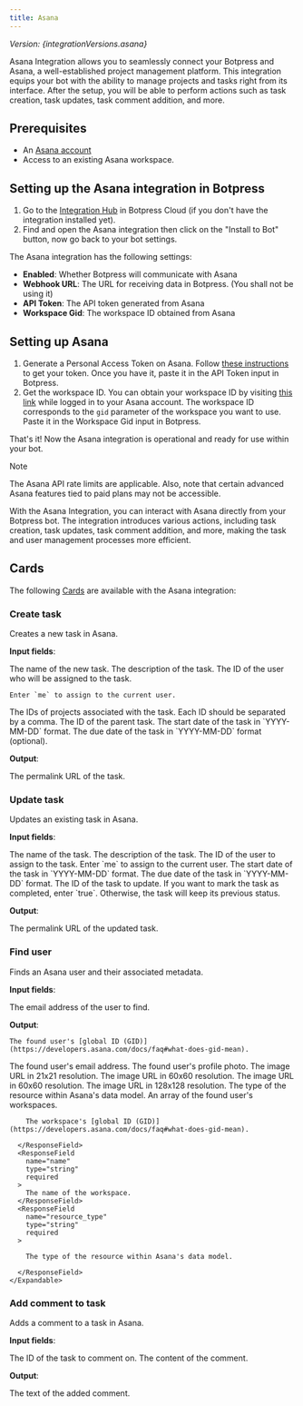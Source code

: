 ```yaml
---
title: Asana
---
```



*Version: {integrationVersions.asana}*

Asana Integration allows you to seamlessly connect your Botpress and Asana, a well-established project management platform. This integration equips your bot with the ability to manage projects and tasks right from its interface. After the setup, you will be able to perform actions such as task creation, task updates, task comment addition, and more.

## Prerequisites

* An [Asana account](https://asana.com/)
* Access to an existing Asana workspace.

## Setting up the Asana integration in Botpress

1. Go to the [Integration Hub](https://app.botpress.cloud/hub) in Botpress Cloud (if you don't have the integration installed yet).
2. Find and open the Asana integration then click on the "Install to Bot" button, now go back to your bot settings.

The Asana integration has the following settings:

* **Enabled**: Whether Botpress will communicate with Asana
* **Webhook URL**: The URL for receiving data in Botpress. (You shall not be using it)
* **API Token**: The API token generated from Asana
* **Workspace Gid**: The workspace ID obtained from Asana

## Setting up Asana

1. Generate a Personal Access Token on Asana. Follow [these instructions](https://developers.asana.com/docs/personal-access-token) to get your token. Once you have it, paste it in the API Token input in Botpress.
2. Get the workspace ID. You can obtain your workspace ID by visiting [this link](https://app.asana.com/api/1.0/workspaces) while logged in to your Asana account. The workspace ID corresponds to the `gid` parameter of the workspace you want to use. Paste it in the Workspace Gid input in Botpress.

That's it! Now the Asana integration is operational and ready for use within your bot.

<Note>
Note

The Asana API rate limits are applicable. Also, note that certain advanced Asana features tied to paid plans may not be accessible.
</Note>

With the Asana Integration, you can interact with Asana directly from your Botpress bot. The integration introduces various actions, including task creation, task updates, task comment addition, and more, making the task and user management processes more efficient.

## Cards

The following [Cards](/learn/reference/cards/introduction) are available with the Asana integration:

### Create task

Creates a new task in Asana.

**Input fields**:

<Expandable>
  <ResponseField
    name="name"
    type="string"
    required
  >
    The name of the new task.
  </ResponseField>
  <ResponseField
    name="notes"
    type="string"
  >
    The description of the task.
  </ResponseField>
  <ResponseField
    name="assignee"
    type="string"
    required
    default="me"
  >
    The ID of the user who will be assigned to the task.

    Enter `me` to assign to the current user.
  </ResponseField>
  <ResponseField
    name="projects"
    type="string"
  >
    The IDs of projects associated with the task. Each ID should be separated by a comma.
  </ResponseField>
  <ResponseField
    name="parent"
    type="string"
  >
    The ID of the parent task.
  </ResponseField>
  <ResponseField
    name="start_on"
    type="string"
  >
    The start date of the task in `YYYY-MM-DD` format.
  </ResponseField>
  <ResponseField
    name="due_on"
    type="string"
  >
    The due date of the task in `YYYY-MM-DD` format (optional).
  </ResponseField>
</Expandable>

**Output**:

<Expandable title="output">
  <ResponseField
    name="permalink_url"
    type="string"
  >
    The permalink URL of the task.
  </ResponseField>
</Expandable>

### Update task

Updates an existing task in Asana.

**Input fields**:

<Expandable title="input fields">
  <ResponseField
    pre={["Name"]}
    name="name"
    type="string"
  >
    The name of the task.
  </ResponseField>
  <ResponseField
    pre={["Notes"]}
    name="notes"
    type="string"
  >
    The description of the task.
  </ResponseField>
  <ResponseField
    pre={["Assignee"]}
    name="assignee"
    type="string"
  >
    The ID of the user to assign to the task. Enter `me` to assign to the current user.
  </ResponseField>
  <ResponseField
    pre={["Start On"]}
    name="start_on"
    type="string"
  >
    The start date of the task in `YYYY-MM-DD` format.
  </ResponseField>
  <ResponseField
    pre={["Due On"]}
    name="due_on"
    type="string"
  >
    The due date of the task in `YYYY-MM-DD` format.
  </ResponseField>
  <ResponseField
    pre={["Task ID"]}
    name="taskId"
    type="string"
    required
  >
    The ID of the task to update.
  </ResponseField>
  <ResponseField
    pre={["Completed"]}
    name="completed"
    type="string"
  >
    If you want to mark the task as completed, enter `true`. Otherwise, the task will keep its previous status.
  </ResponseField>
</Expandable>

**Output**:

<Expandable title="output">
  <ResponseField
    name="permalink_url"
    type="string"
  >
    The permalink URL of the updated task.
  </ResponseField>
</Expandable>

### Find user

Finds an Asana user and their associated metadata.

**Input fields**:

<Expandable title="input fields">
  <ResponseField
    pre={["User Email"]}
    name="userEmail"
    type="string"
  >
    The email address of the user to find.
  </ResponseField>
</Expandable>

**Output**:

<Expandable title="output">
  <ResponseField
    name="gid"
    type="string"
  >

    The found user's [global ID (GID)](https://developers.asana.com/docs/faq#what-does-gid-mean).

  </ResponseField>
  <ResponseField
    name="email"
    type="string"
  >
    The found user's email address.
  </ResponseField>
  <ResponseField
    name="photo"
    type="object | null"
  >
    The found user's profile photo.
    <Expandable>
      <ResponseField
        name="image_21x21"
        type="string"
        required
      >
        The image URL in 21x21 resolution.
      </ResponseField>
      <ResponseField
        name="image_36x36"
        type="string"
        required
      >
        The image URL in 60x60 resolution.
      </ResponseField>
      <ResponseField
        name="image_60x60"
        type="string"
        required
      >
        The image URL in 60x60 resolution.
      </ResponseField>
      <ResponseField
        name="image_128x128"
        type="string"
        required
      >
        The image URL in 128x128 resolution.
      </ResponseField>
    </Expandable>
  </ResponseField>
  <ResponseField
    name="resource_type"
    type="string"
  >
    The type of the resource within Asana's data model.
  </ResponseField>
  <ResponseField
    name="workspaces"
    type="object[]"
  >
    An array of the found user's workspaces.
    <Expandable>
      <ResponseField
        name="gid"
        type="string"
        required
      >

        The workspace's [global ID (GID)](https://developers.asana.com/docs/faq#what-does-gid-mean).

      </ResponseField>
      <ResponseField
        name="name"
        type="string"
        required
      >
        The name of the workspace.
      </ResponseField>
      <ResponseField
        name="resource_type"
        type="string"
        required
      >

        The type of the resource within Asana's data model.

      </ResponseField>
    </Expandable>
  </ResponseField>
</Expandable>

### Add comment to task

Adds a comment to a task in Asana.

**Input fields**:

<Expandable>
  <ResponseField
    pre={["Task ID"]}
    name="taskId"
    type="string"
    required
  >
    The ID of the task to comment on.
  </ResponseField>
  <ResponseField
    pre={["Comment"]}
    name="comment"
    type="string"
    required
  >
    The content of the comment.
  </ResponseField>
</Expandable>

**Output**:

<Expandable>
  <ResponseField
    name="text"
    type="string"
    required
  >
    The text of the added comment.
  </ResponseField>
</Expandable>
